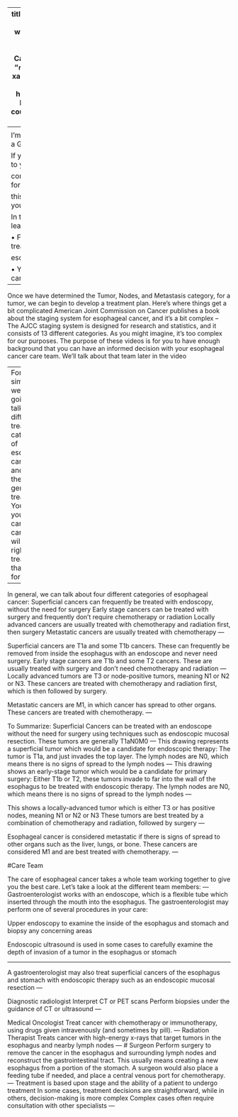 
---
title: "LCI Intro"
subtitle: "⚔<br/>with xaringan"
author: "Jonathan Salo"
institute: "Levine Cancer Institute"
date: "`r Sys.Date()`"
output:
  xaringan::moon_reader:
    lib_dir: libs
    nature:
      highlightStyle: github
      highlightLines: true
      countIncrementalSlides: false
---
<style type="text/css">
.remark-slide-content {
    font-size: 32px;
    padding: 1em 4em 1em 4em;
    line-height: 1.6;
}
</style>
<!--- P10000266--->
<!--- Premiere: Intro_02--->
# Introduction


I’m Dr Jonathan Salo. I’m a GI Cancer Surgeon.

If you or someone close to you has in

contemplating treatment for esophageal cancer,

this video is intended for you.

In this video, you will learn about

• Four different treatment categories of

esophageal cancer

• Your esophageal cancer care team

---

Once we have determined the Tumor, Nodes, and
Metastasis category, for a tumor, we can begin
to develop a treatment plan.
Here’s where things get a bit complicated
American Joint Commission on Cancer publishes
a book about the staging system for esophageal
cancer, and it’s a bit complex
--
The AJCC staging system is designed for research
and statistics, and it consists of 13 different
categories. As you might imagine, it’s too
complex for our purposes.
The purpose of these videos is for you to have
enough background that you can have an
informed decision with your esophageal cancer
care team.
We’ll talk about that team later in the video

---
For simplicity, we are going to talk about different
treatment categories of esophageal cancer, and
how they are generally treated. You and your
cancer care team will find the right treatment
that’s best for you

---

In general, we can talk about four different
categories of esophageal cancer:
Superficial cancers can frequently be treated with
endoscopy, without the need for surgery
Early stage cancers can be treated with surgery
and frequently don’t require chemotherapy or
radiation
Locally advanced cancers are usually treated with
chemotherapy and radiation first, then surgery
Metastatic cancers are usually treated with
chemotherapy
---

Superficial cancers are T1a and some T1b
cancers. These can frequently be removed from
inside the esophagus with an endoscope and
never need surgery.
Early stage cancers are T1b and some T2
cancers. These are usually treated with surgery
and don’t need chemotherapy and radiation
---
Locally advanced tumors are T3 or node-positive
tumors, meaning N1 or N2 or N3. These cancers
are treated with chemotherapy and radiation
first, which is then followed by surgery.

Metastatic cancers are M1, in which cancer has
spread to other organs. These cancers are
treated with chemotherapy.
---


To Summarize:
Superficial Cancers can be treated with an
endoscope without the need for surgery using
techniques such as endoscopic mucosal
resection. These tumors are generally T1aN0M0
---
This drawing represents a superficial tumor which
would be a candidate for endoscopic therapy:
The tumor is T1a, and just invades the top layer.
The lymph nodes are N0, which means there is
no signs of spread to the lymph nodes
---
This drawing shows an early-stage tumor which
would be a candidate for primary surgery:
Either T1b or T2, these tumors invade to far into
the wall of the esophagus to be treated with
endoscopic therapy. The lymph nodes are N0,
which means there is no signs of spread to the
lymph nodes
---

This shows a locally-advanced tumor which is
either T3 or has positive nodes, meaning N1 or
N2 or N3
These tumors are best treated by a combination of
chemotherapy and radiation, followed by surgery
---

Esophageal cancer is considered metastatic if
there is signs of spread to other organs such as
the liver, lungs, or bone. These cancers are
considered M1 and are best treated with
chemotherapy.
---

#Care Team

The care of esophageal cancer takes a whole
team working together to give you the best care.
Let’s take a look at the different team members:
---
Gastroenterologist works with an endoscope,
which is a flexible tube which inserted through
the mouth into the esophagus. The
gastroenterologist may perform one of several
procedures in your care:

Upper endoscopy to examine the inside of the
esophagus and stomach and biopsy any
concerning areas

Endoscopic ultrasound is used in some cases to
carefully examine the depth of invasion of a
tumor in the esophagus or stomach

---


A gastroenterologist may also treat superficial
cancers of the esophagus and stomach with
endoscopic therapy such as an endoscopic
mucosal resection
---

Diagnostic radiologist
Interpret CT or PET scans
Perform biopsies under the guidance of CT or
ultrasound
---

Medical Oncologist
Treat cancer with chemotherapy or
immunotherapy, using drugs given intravenously
(and sometimes by pill).
---
Radiation Therapist
Treats cancer with high-energy x-rays that target
tumors in the esophagus and nearby lymph
nodes
---
# Surgeon
Perform surgery to remove the cancer in the
esophagus and surrounding lymph nodes and
reconstruct the gastrointestinal tract. This
usually means creating a new esophagus from a
portion of the stomach.
A surgeon would also place a feeding tube if
needed, and place a central venous port for
chemotherapy.
---
Treatment is based upon stage and the ability of a
patient to undergo treatment
In some cases, treatment decisions are
straightforward, while in others, decision-making
is more complex
Complex cases often require consultation with
other specialists
---
